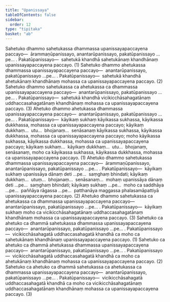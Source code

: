 ```yaml
---
title: "Upanissaya"
tableOfContents: false
sidebar:
  order: 12
type: "tipitaka"
basket: "ab"
---
```



<DynamicBreadcrumb />

<Division number="106">

<Paragraph number="286">
Sahetuko dhammo sahetukassa dhammassa upanissayapaccayena paccayo—  ārammaṇūpanissayo, anantarūpanissayo, pakatūpanissayo …pe… . <Emphasis>Pakatūpanissayo</Emphasis>—  sahetukā khandhā sahetukānaṃ khandhānaṃ upanissayapaccayena paccayo. (1)
</Paragraph>

<Paragraph number="287">
Sahetuko dhammo ahetukassa dhammassa upanissayapaccayena paccayo—  anantarūpanissayo, pakatūpanissayo …pe… . <Emphasis>Pakatūpanissayo</Emphasis>—  sahetukā khandhā ahetukānaṃ khandhānaṃ mohassa ca upanissayapaccayena paccayo. (2)
</Paragraph>

<Paragraph number="288">
Sahetuko dhammo sahetukassa ca ahetukassa ca dhammassa upanissayapaccayena paccayo—  anantarūpanissayo, pakatūpanissayo …pe… . <Emphasis>Pakatūpanissayo</Emphasis>—  sahetukā khandhā vicikicchāsahagatānaṃ uddhaccasahagatānaṃ khandhānaṃ mohassa ca upanissayapaccayena paccayo. (3)
</Paragraph>

</Division>
<Division number="107">

<Paragraph number="289">
Ahetuko dhammo ahetukassa dhammassa upanissayapaccayena paccayo—  anantarūpanissayo, pakatūpanissayo …pe… . <Emphasis>Pakatūpanissayo</Emphasis>—  kāyikaṃ sukhaṃ kāyikassa sukhassa, kāyikassa dukkhassa, mohassa ca upanissayapaccayena paccayo; kāyikaṃ dukkhaṃ…  utu…  bhojanaṃ…  senāsanaṃ kāyikassa sukhassa, kāyikassa dukkhassa, mohassa ca upanissayapaccayena paccayo; moho kāyikassa sukhassa, kāyikassa dukkhassa, mohassa ca upanissayapaccayena paccayo; kāyikaṃ sukhaṃ…  kāyikaṃ dukkhaṃ…  utu…  bhojanaṃ, senāsanaṃ, moho ca kāyikassa sukhassa, kāyikassa dukkhassa, mohassa ca upanissayapaccayena paccayo. (1)
</Paragraph>

<Paragraph number="290">
Ahetuko dhammo sahetukassa dhammassa upanissayapaccayena paccayo—  ārammaṇūpanissayo, anantarūpanissayo, pakatūpanissayo …pe… . <Emphasis>Pakatūpanissayo</Emphasis>—  kāyikaṃ sukhaṃ upanissāya dānaṃ deti …pe…  saṃghaṃ bhindati; kāyikaṃ dukkhaṃ…  utuṃ…  bhojanaṃ…  senāsanaṃ…  mohaṃ upanissāya dānaṃ deti …pe…  saṃghaṃ bhindati; kāyikaṃ sukhaṃ …pe…  moho ca saddhāya …pe…  paññāya rāgassa …pe…  patthanāya maggassa phalasamāpattiyā upanissayapaccayena paccayo. (2)
</Paragraph>

<Paragraph number="291">
Ahetuko dhammo sahetukassa ca ahetukassa ca dhammassa upanissayapaccayena paccayo—  anantarūpanissayo, pakatūpanissayo …pe… . <Emphasis>Pakatūpanissayo</Emphasis>—  kāyikaṃ sukhaṃ moho ca vicikicchāsahagatānaṃ uddhaccasahagatānaṃ khandhānaṃ mohassa ca upanissayapaccayena paccayo. (3)
</Paragraph>

</Division>
<Division number="108">

<Paragraph number="292">
Sahetuko ca ahetuko ca dhammā sahetukassa dhammassa upanissayapaccayena paccayo—  anantarūpanissayo, pakatūpanissayo …pe… . <Emphasis>Pakatūpanissayo</Emphasis>—  vicikicchāsahagatā uddhaccasahagatā khandhā ca moho ca sahetukānaṃ khandhānaṃ upanissayapaccayena paccayo. (1)
</Paragraph>

<Paragraph number="293">
Sahetuko ca ahetuko ca dhammā ahetukassa dhammassa upanissayapaccayena paccayo—  anantarūpanissayo, pakatūpanissayo …pe… . <Emphasis>Pakatūpanissayo</Emphasis>—  vicikicchāsahagatā uddhaccasahagatā khandhā ca moho ca ahetukānaṃ khandhānaṃ mohassa ca upanissayapaccayena paccayo. (2)
</Paragraph>

<Paragraph number="294">
Sahetuko ca ahetuko ca dhammā sahetukassa ca ahetukassa ca dhammassa upanissayapaccayena paccayo—  anantarūpanissayo, pakatūpanissayo …pe… . <Emphasis>Pakatūpanissayo</Emphasis>—  vicikicchāsahagatā uddhaccasahagatā khandhā ca moho ca vicikicchāsahagatānaṃ uddhaccasahagatānaṃ khandhānaṃ mohassa ca upanissayapaccayena paccayo. (3)
</Paragraph>
</Division>